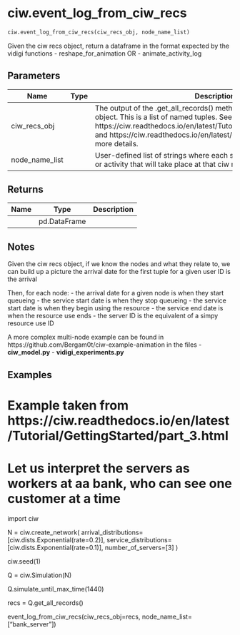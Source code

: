 # ciw.event_log_from_ciw_recs { #vidigi.ciw.event_log_from_ciw_recs }

```python
ciw.event_log_from_ciw_recs(ciw_recs_obj, node_name_list)
```

Given the ciw recs object, return a dataframe in the format expected by the vidigi
functions
- reshape_for_animation
OR
- animate_activity_log

## Parameters {.doc-section .doc-section-parameters}

| Name           | Type   | Description                                                                                                                                                                                                                                                                  | Default    |
|----------------|--------|------------------------------------------------------------------------------------------------------------------------------------------------------------------------------------------------------------------------------------------------------------------------------|------------|
| ciw_recs_obj   |        | The output of the .get_all_records() method run on the ciw simulation object. This is a list of named tuples. See https://ciw.readthedocs.io/en/latest/Tutorial/GettingStarted/part_3.html and https://ciw.readthedocs.io/en/latest/Reference/results.html for more details. | _required_ |
| node_name_list |        | User-defined list of strings where each string relates to the resource or activity that will take place at that ciw node                                                                                                                                                     | _required_ |

## Returns {.doc-section .doc-section-returns}

| Name   | Type         | Description   |
|--------|--------------|---------------|
|        | pd.DataFrame |               |

## Notes {.doc-section .doc-section-notes}

Given the ciw recs object, if we know the nodes and what they relate to,
we can build up a picture  the arrival date for the first tuple
for a given user ID is the arrival

Then, for each node:
- the arrival date for a given node is when they start queueing
- the service start date is when they stop queueing
- the service start date is when they begin using the resource
- the service end date is when the resource use ends
- the server ID is the equivalent of a simpy resource use ID

A more complex multi-node example can be found in https://github.com/Bergam0t/ciw-example-animation
in the files
- **ciw_model.py**
- **vidigi_experiments.py**

## Examples {.doc-section .doc-section-examples}

# Example taken from https://ciw.readthedocs.io/en/latest/Tutorial/GettingStarted/part_3.html
# Let us interpret the servers as workers at aa bank, who can see one customer at a time

import ciw

N = ciw.create_network(
    arrival_distributions=[ciw.dists.Exponential(rate=0.2)],
    service_distributions=[ciw.dists.Exponential(rate=0.1)],
    number_of_servers=[3]
)

ciw.seed(1)

Q = ciw.Simulation(N)

Q.simulate_until_max_time(1440)

recs = Q.get_all_records()

event_log_from_ciw_recs(ciw_recs_obj=recs, node_name_list=["bank_server"])